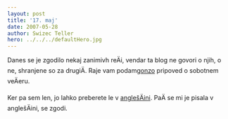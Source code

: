 ```yaml
---
layout: post
title: '17. maj'
date: 2007-05-28
author: Swizec Teller
hero: ../../../defaultHero.jpg
---
```

Danes se je zgodilo nekaj zanimivh reÄi, vendar ta blog ne govori o njih, o ne, shranjene so za drugiÄ. Raje vam podam[gonzo](http://en.wikipedia.org/wiki/Gonzo_journalism) pripoved o sobotnem veÄeru.

Ker pa sem len, jo lahko preberete le v [anglešÄini](http://swizec.com/index.php/mode=news/id=230). PaÄ se mi je pisala v anglešÄini, se zgodi.